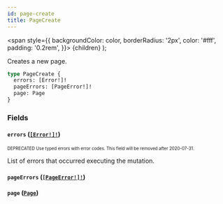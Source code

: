 ```yaml
---
id: page-create
title: PageCreate
---
```


<span
style={{
      backgroundColor: color,
      borderRadius: '2px',
      color: '#fff',
      padding: '0.2rem',
    }}>
{children}
</span>
);

Creates a new page.

```graphql
type PageCreate {
  errors: [Error!]!
  pageErrors: [PageError!]!
  page: Page
}
```

### Fields

#### `errors` ([`[Error!]!`](/api-reference/objects/error.mdx))

<sub><sup><Tag color="#ffba00">DEPRECATED</Tag> Use typed errors with error codes. This field will be removed after 2020-07-31.</sup></sub>

List of errors that occurred executing the mutation.

#### `pageErrors` ([`[PageError!]!`](/api-reference/objects/page-error.mdx))

#### `page` ([`Page`](/api-reference/objects/page.mdx))

